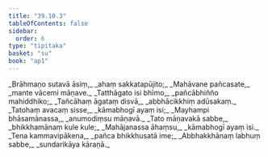 ```yaml
---
title: "39.10.3"
tableOfContents: false
sidebar:
  order: 6
type: "tipitaka"
basket: "su"
book: "ap1"
---
```



<DynamicBreadcrumb />

<Division number="73" book="ap1">

<Paragraph number="4267" type="verses" book="ap1">
_Brāhmaṇo sutavā āsiṃ,_  
_ahaṃ sakkatapūjito;_  
_Mahāvane pañcasate,_  
_mante vācemi māṇave._  

</Paragraph>

</Division>
<Division number="74" book="ap1">

<Paragraph number="4268" type="verses" book="ap1">
_Tatthāgato isi bhīmo,_  
_pañcābhiñño mahiddhiko;_  
_Tañcāhaṃ āgataṃ disvā,_  
_abbhācikkhiṃ adūsakaṃ._  

</Paragraph>

</Division>
<Division number="75" book="ap1">

<Paragraph number="4269" type="verses" book="ap1">
_Tatohaṃ avacaṃ sisse,_  
_kāmabhogī ayaṃ isi;_  
_Mayhampi bhāsamānassa,_  
_anumodiṃsu māṇavā._  

</Paragraph>

</Division>
<Division number="76" book="ap1">

<Paragraph number="4270" type="verses" book="ap1">
_Tato māṇavakā sabbe,_  
_bhikkhamānaṃ kule kule;_  
_Mahājanassa āhaṃsu,_  
_kāmabhogī ayaṃ isi._  

</Paragraph>

</Division>
<Division number="77" book="ap1">

<Paragraph number="4271" type="verses" book="ap1">
_Tena kammavipākena,_  
_pañca bhikkhusatā ime;_  
_Abbhakkhānaṃ labhuṃ sabbe,_  
_sundarikāya kāraṇā._
</Paragraph>
</Division>